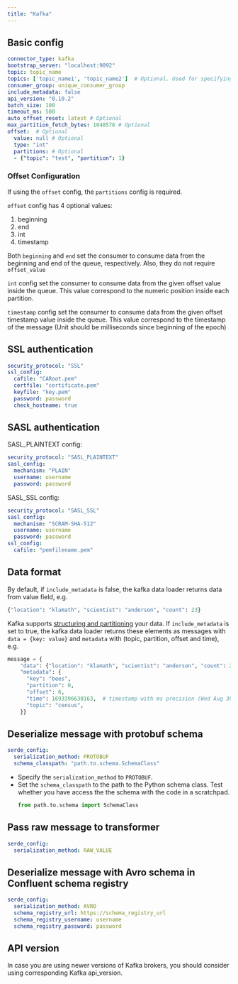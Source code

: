```yaml
---
title: "Kafka"
---
```


## Basic config

```yaml
connector_type: kafka
bootstrap_server: "localhost:9092"
topic: topic_name
topics: ['topic_name1', 'topic_name2']  # Optional. Used for specifying multiple topics.
consumer_group: unique_consumer_group
include_metadata: false
api_version: "0.10.2"
batch_size: 100
timeout_ms: 500
auto_offset_reset: latest # Optional
max_partition_fetch_bytes: 1048576 # Optional
offset:  # Optional
  value: null # Optional
  type: "int"
  partitions: # Optional
  - {"topic": "test", "partition": 1}
```
### Offset Configuration
If using the `offset` config, the `partitions` config is required.

`offset` config has 4 optional values:
  1. beginning
  2. end
  3. int
  4. timestamp

Both `beginning` and `end` set the consumer to consume data from the beginning and end of the queue, respectively.
Also, they do not require `offset_value`

`int` config set the consumer to consume data from the given offset value inside the queue.
This value correspond to the numeric position inside each partition.

`timestamp` config set the consumer to consume data from the given offset timestamp value inside the queue.
This value correspond to the timestamp of the message (Unit should be milliseconds since beginning of the epoch)

## SSL authentication

```yaml
security_protocol: "SSL"
ssl_config:
  cafile: "CARoot.pem"
  certfile: "certificate.pem"
  keyfile: "key.pem"
  password: password
  check_hostname: true
```

## SASL authentication

SASL_PLAINTEXT config:
```yaml
security_protocol: "SASL_PLAINTEXT"
sasl_config:
  mechanism: "PLAIN"
  username: username
  password: password
```

SASL_SSL config:
```yaml
security_protocol: "SASL_SSL"
sasl_config:
  mechanism: "SCRAM-SHA-512"
  username: username
  password: password
ssl_config:
  cafile: "pemfilename.pem"
```

## Data format

By default, if `include_metadata` is false, the kafka data loader returns data from value field, e.g.
```python
{"location": "klamath", "scientist": "anderson", "count": 23}
```

Kafka supports [structuring and partitioning](https://kafka-python.readthedocs.io/en/master/apidoc/KafkaProducer.html#kafka.KafkaProducer.send) your data. 
If `include_metadata` is set to true, the kafka data loader returns these elements as messages with `data = {key: value}` and `metadata` with (topic, partition, offset and time), e.g.

```python
message = {
    "data": {"location": "klamath", "scientist": "anderson", "count": 23},
    "metadata": {
      "key": "bees",
      "partition": 0,
      "offset": 6,
      "time": 1693396630163,  # timestamp with ms precision (Wed Aug 30 2023 11:57:10 GMT+0)
      "topic": "census",
    }}
```

## Deserialize message with protobuf schema

```yaml
serde_config:
  serialization_method: PROTOBUF
  schema_classpath: "path.to.schema.SchemaClass"
```

* Specify the `serialization_method` to `PROTOBUF`.
* Set the `schema_classpath` to the path to the Python schema class. Test whether you have access the the schema with the code
  in a scratchpad.
  ```python
  from path.to.schema import SchemaClass
  ```

## Pass raw message to transformer

```yaml
serde_config:
  serialization_method: RAW_VALUE
```

## Deserialize message with Avro schema in Confluent schema registry

```yaml
serde_config:
  serialization_method: AVRO
  schema_registry_url: https://schema_registry_url
  schema_registry_username: username
  schema_registry_password: password
```

## API version

In case you are using newer versions of Kafka brokers, you should consider using corresponding Kafka api_version.
